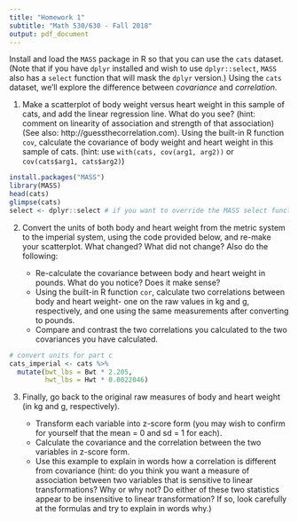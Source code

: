 ```yaml
---
title: "Homework 1"
subtitle: "Math 530/630 - Fall 2018"
output: pdf_document
---
```


Install and load the `MASS` package in R so that you can use the `cats` dataset. (Note that if you have `dplyr` installed and wish to use `dplyr::select`, `MASS` also has a `select` function that will mask the `dplyr` version.) Using the `cats` dataset, we'll explore the difference between *covariance* and *correlation*.


1. Make a scatterplot of body weight versus heart weight in this sample of cats, and add the linear regression line. What do you see? (hint: comment on linearity of association and strength of that association) (See also: http://guessthecorrelation.com). Using the built-in R function `cov`, calculate the covariance of body weight and heart weight in this sample of cats. (hint: use `with(cats, cov(arg1, arg2))` or `cov(cats$arg1, cats$arg2)`)

```r
install.packages("MASS")
library(MASS)
head(cats)
glimpse(cats)
select <- dplyr::select # if you want to override the MASS select function with the dplyr one
```
    
2. Convert the units of both body and heart weight from the metric system to the imperial system, using the code provided below, and re-make your scatterplot. What changed? What did not change? Also do the following:

    - Re-calculate the covariance between body and heart weight in pounds. What do you notice? Does it make sense? 
    - Using the built-in R function `cor`, calculate two correlations between body and heart weight- one on the raw values in kg and g, respectively, and one using the same measurements after converting to pounds. 
    - Compare and contrast the two correlations you calculated to the two covariances you have calculated.


```r
# convert units for part c
cats_imperial <- cats %>%
  mutate(bwt_lbs = Bwt * 2.205,
         hwt_lbs = Hwt * 0.0022046)
```


3. Finally, go back to the original raw measures of body and heart weight (in kg and g, respectively). 

    - Transform each variable into z-score form (you may wish to confirm for yourself that the mean = 0 and sd = 1 for each).
    - Calculate the covariance and the correlation between the two variables in z-score form. 
    - Use this example to explain in words how a correlation is different from covariance (hint: do you think you want a measure of association between two variables that is sensitive to linear transformations? Why or why not? Do either of these two statistics appear to be insensitive to linear transformation? If so, look carefully at the formulas and try to explain in words why.)
    

    